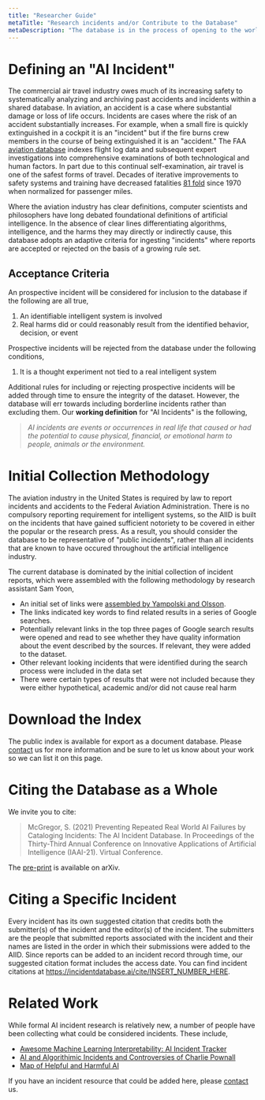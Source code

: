 ```yaml
---
title: "Researcher Guide"
metaTitle: "Research incidents and/or Contribute to the Database"
metaDescription: "The database is in the process of opening to the world for research purposes"
---
```


# Defining an "AI Incident"

The commercial air travel industry owes much of its increasing safety to systematically analyzing and archiving past accidents and incidents within a shared database. In aviation, an accident is a case where substantial damage or loss of life occurs. Incidents are cases where the risk of an accident substantially increases. For example, when a small fire is quickly extinguished in a cockpit it is an "incident" but if the fire burns crew members in the course of being extinguished it is an "accident." The FAA [aviation database](https://www.faa.gov/data_research/accident_incident/) indexes flight log data and subsequent expert investigations into comprehensive examinations of both technological and human factors. In part due to this continual self-examination, air travel is one of the safest forms of travel. Decades of iterative improvements to safety systems and training have decreased fatalities [81 fold](https://theblogbyjavier.com/2020/01/02/aviation-safety-evolution-2019-update/) since 1970 when normalized for passenger miles.

Where the aviation industry has clear definitions, computer scientists and philosophers have long debated foundational definitions of artificial intelligence. In the absence of clear lines differentiating algorithms, intelligence, and the harms they may directly or indirectly cause, this database adopts an adaptive criteria for ingesting "incidents" where reports are accepted or rejected on the basis of a growing rule set.

## Acceptance Criteria

An prospective incident will be considered for inclusion to the database if the following are all true,

1. An identifiable intelligent system is involved
2. Real harms did or could reasonably result from the identified behavior, decision, or event

Prospective incidents will be rejected from the database under the following conditions,

1. It is a thought experiment not tied to a real intelligent system

Additional rules for including or rejecting prospective incidents will be added through time to ensure the integrity of the dataset. However, the database will err towards including borderline incidents rather than excluding them. Our **working definition** for "AI Incidents" is the following,

> _AI incidents are events or occurrences in real life that caused or had the potential to cause physical, financial, or emotional harm to people, animals or the environment._

# Initial Collection Methodology

The aviation industry in the United States is required by law to report incidents and accidents to the Federal Aviation Administration. There is no compulsory reporting requirement for intelligent systems, so the AIID is built on the incidents that have gained sufficient notoriety to be covered in either the popular or the research press. As a result, you should consider the database to be representative of "public incidents", rather than all incidents that are known to have occured throughout the artificial intelligence industry.

The current database is dominated by the initial collection of incident reports, which were assembled with the following methodology by research assistant Sam Yoon,

- An initial set of links were [assembled by Yampolski and Olsson](http://localhost:8000/roadmap#phase1:initialincidentcollection).
- The links indicated key words to find related results in a series of Google searches.
- Potentially relevant links in the top three pages of Google search results were opened and read to see whether they have quality information about the event described by the sources. If relevant, they were added to the dataset.
- Other relevant looking incidents that were identified during the search process were included in the data set
- There were certain types of results that were not included because they were either hypothetical, academic and/or did not cause real harm

# Download the Index

The public index is available for export as a document database. Please [contact](/contact) us for more information and be sure to let us know about your work so we can list it on this page.

# Citing the Database as a Whole

We invite you to cite:  
> McGregor, S. (2021) Preventing Repeated Real World AI Failures by Cataloging Incidents: The AI Incident Database. In Proceedings of the Thirty-Third Annual Conference on Innovative Applications of Artificial Intelligence (IAAI-21). Virtual Conference.

The [pre-print](https://arxiv.org/abs/2011.08512) is available on arXiv.

# Citing a Specific Incident

Every incident has its own suggested citation that credits both the submitter(s) of the incident and the editor(s) of the incident. The submitters are the people that submitted reports associated with the incident and their names are listed in the order in which their submissions were added to the AIID. Since reports can be added to an incident record through time, our suggested citation format includes the access date. You can find incident citations at https://incidentdatabase.ai/cite/INSERT_NUMBER_HERE.

# Related Work

While formal AI incident research is relatively new, a number of people have been collecting what could be considered incidents. These include,

* [Awesome Machine Learning Interpretability: AI Incident Tracker](https://github.com/jphall663/awesome-machine-learning-interpretability/blob/master/README.md#ai-incident-tracker)
* [AI and Algorithimic Incidents and Controversies of Charlie Pownall](https://charliepownall.com/ai-algorithimic-incident-controversy-database/)
* [Map of Helpful and Harmful AI](https://map.ai-global.org/)

If you have an incident resource that could be added here, please [contact](/contact) us.
